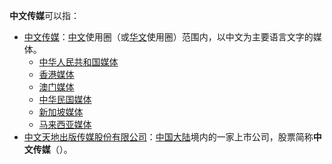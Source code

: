 '''中文传媒'''可以指：
* [[中文传媒|中文传媒]]：[[中文|中文]]使用圈（或[[华文|华文]]使用圈）范围内，以中文为主要语言文字的媒体。
** [[中华人民共和国媒体|中华人民共和国媒体]]
** [[香港媒体|香港媒体]]
** [[澳门媒体|澳门媒体]]
** [[中华民国媒体|中华民国媒体]]
** [[新加坡媒体|新加坡媒体]]
** [[马来西亚媒体|马来西亚媒体]]
* [[中文天地出版传媒股份有限公司|中文天地出版传媒股份有限公司]]：[[中国大陆|中国大陆]]境内的一家上市公司，股票简称'''中文传媒'''（{{sse2|600373}}）。

{{disambig|cat=四字消歧义}}